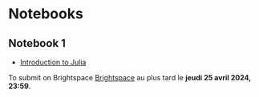# Notebooks

## Notebook 1

- [Introduction to Julia](notebooks/intro_julia.ipynb)

To submit on Brightspace [Brightspace](https://educnet.enpc.fr/mod/assign/view.php?id=65028) au plus tard le **jeudi 25 avril 2024, 23:59**.
